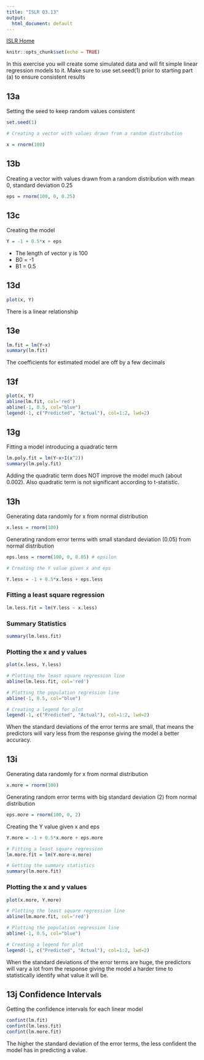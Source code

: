 ```yaml
---
title: "ISLR Q3.13"
output:
  html_document: default
---
```


[ISLR Home](../index.html)

```r
knitr::opts_chunk$set(echo = TRUE)
```


In this exercise you will create some simulated data and will fit simple linear regression models to it. Make sure to use set.seed(1) prior to starting part (a) to ensure consistent results

## 13a

Setting the seed to keep random values consistent
```r
set.seed(1)

# Creating a vector with values drawn from a random distribution

x = rnorm(100)
```
## 13b

Creating a vector with values drawn from a random distribution with mean 0, standard deviation 0.25

```r
eps = rnorm(100, 0, 0.25)
```

## 13c

Creating the model

```r
Y = -1 + 0.5*x + eps
```

- The length of vector y is 100 
- B0 = -1
- B1 = 0.5

## 13d

```r
plot(x, Y)
```

There is a linear relationship 

## 13e

```r
lm.fit = lm(Y~x)
summary(lm.fit)
```
The coefficients for estimated model are off by a few decimals

## 13f

```r
plot(x, Y)
abline(lm.fit, col='red')
abline(-1, 0.5, col="blue")
legend(-1, c("Predicted", "Actual"), col=1:2, lwd=2)
```

## 13g

Fitting a model introducing a quadratic term

```r
lm.poly.fit = lm(Y~x+I(x^2))
summary(lm.poly.fit)
```

Adding the quadratic term does NOT improve the model much (about 0.002). Also quadratic term is not significant according to t-statistic.

## 13h

Generating data randomly for x from normal distribution

```r
x.less = rnorm(100)
```

Generating random error terms with small standard deviation (0.05) from normal distribution

```r
eps.less = rnorm(100, 0, 0.05) # epsilon

# Creating the Y value given x and eps

Y.less = -1 + 0.5*x.less + eps.less
```

### Fitting a least square regression

```r
lm.less.fit = lm(Y.less ~ x.less)
```

### Summary Statistics

```r
summary(lm.less.fit)
```

### Plotting the x and y values

```r
plot(x.less, Y.less)

# Plotting the least square regression line
abline(lm.less.fit, col='red')

# Plotting the population regression line
abline(-1, 0.5, col="blue")

# Creating a legend for plot
legend(-1, c("Predicted", "Actual"), col=1:2, lwd=2)
```


When the standard deviations of the error terms are small, that means the predictors will vary less from the response giving the model a better accuracy.

## 13i

Generating data randomly for x from normal distribution

```r
x.more = rnorm(100)
```


Generating random error terms with big standard deviation (2) from normal distribution

```r
eps.more = rnorm(100, 0, 2)
```

Creating the Y value given x and eps

```r
Y.more = -1 + 0.5*x.more + eps.more

# Fitting a least square regression
lm.more.fit = lm(Y.more~x.more)

# Getting the summary statistics
summary(lm.more.fit)
```

### Plotting the x and y values

```r
plot(x.more, Y.more)

# Plotting the least square regression line
abline(lm.more.fit, col='red')

# Plotting the population regression line
abline(-1, 0.5, col="blue")

# Creating a legend for plot
legend(-1, c("Predicted", "Actual"), col=1:2, lwd=2)
```


When the standard deviations of the error terms are huge, the predictors will vary a lot from the response giving the model a harder time to statistically identify what value it will be.

## 13j Confidence Intervals

Getting the confidence intervals for each linear model

```r
confint(lm.fit)
confint(lm.less.fit)
confint(lm.more.fit)
```

The higher the standard deviation of the error terms, the less confident the model has in predicting a value.
